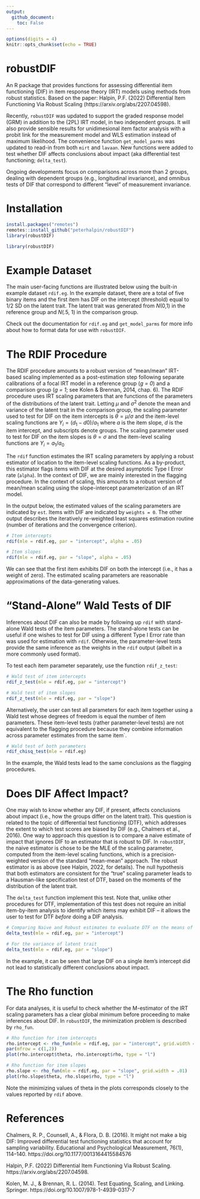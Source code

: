 ```yaml
---
output:
  github_document:
    toc: False
---
```


```r
options(digits = 4)
knitr::opts_chunk$set(echo = TRUE)
```

# robustDIF

An R package that provides functions for assessing differential item functioning (DIF) in item response theory (IRT) models using methods from robust statistics. Based on the paper: Halpin, P.F. (2022) Differential Item Functioning Via Robust Scaling (https://arxiv.org/abs/2207.04598). 

Recently, `robustDIF` was updated to support the graded response model (GRM) in addition to the (2PL) IRT model, in two independent groups. It will also provide sensible results for unidimesional item factor analysis with a probit link for the measurement model and WLS estimation instead of maximum likelihood. The convenience function `get_model_parms` was updated to read-in from both `mirt` and `lavaan`. New functions were added to test whether DIF affects conclusions about impact (aka differential test functioning; `delta_test`). 

Ongoing developments focus on comparisons across more than 2 groups, dealing with dependent groups (e.g., longitudinal invariance), and omnibus tests of DIF that correspond to different "level" of measurement invariance. 

# Installation

```r
install.packages("remotes")
remotes::install_github("peterhalpin/robustDIF")
library(robustDIF)
```

```r
library(robustDIF)
```

# Example Dataset

The main user-facing functions are illustrated below using the built-in example dataset `rdif.eg`. In the example dataset, there are a total of five binary items and the first item has DIF on the intercept (threshold) equal to 1/2 SD on the latent trait. The latent trait was generated from *N*(0,1) in the reference group and *N*(.5, 1) in the comparison group.

Check out the documentation for `rdif.eg` and `get_model_parms` for more info about how to format data for use with `robustDIF`.

# The RDIF Procedure

The RDIF procedure amounts to a robust version of "mean/mean" IRT-based scaling implemented as a post-estimation step following separate calibrations of a focal IRT model in a reference group (*g = 0*) and a comparison group (*g = 1*; see Kolen & Brennan, 2014, chap. 6). The RDIF procedure uses IRT scaling parameters that are functions of the parameters of the distributions of the latent trait. Letting $\mu$ and $\sigma^2$ denote the mean and variance of the latent trait in the comparison group, the scaling parameter used to test for DIF on the item intercepts is $\theta = \mu/\sigma$ and the item-level scaling functions are $Y_i = (d_{1} - d{0})/ a_1$ where $a$ is the item slope, $d$ is the item intercept, and subscripts denote groups. The scaling parameter used to test for DIF on the item slopes is $\theta = \sigma$ and the item-level scaling functions are $Y_i = a_1/ a_0$

The `rdif` function estimates the IRT scaling parameters by applying a robust estimator of location to the item-level scaling functions. As a by-product, this estimator flags items with DIF at the desired asymptotic Type I Error rate (`alpha`). In the context of DIF, we are mainly interested in the flagging procedure. In the context of scaling, this amounts to a robust version of mean/mean scaling using the slope-intercept parameterization of an IRT model. 

In the output below, the estimated values of the scaling parameters are indicated by `est`. Items with DIF are indicated by `weights = 0`. The other output describes the iteratively re-weighted least squares estimation routine (number of iterations and the convergence criterion).

```r
# Item intercepts
rdif(mle = rdif.eg, par = "intercept", alpha = .05)

# Item slopes
rdif(mle = rdif.eg, par = "slope", alpha = .05)
```

We can see that the first item exhibits DIF on both the intercept (i.e., it has a weight of zero). The estimated scaling parameters are reasonable approximations of the data-generating values. 

# "Stand-Alone" Wald Tests of DIF

Inferences about DIF can also be made by following up `rdif` with stand-alone Wald tests of the item parameters. The stand-alone tests can be useful if one wishes to test for DIF using a different Type I Error rate than was used for estimation with `rdif`. Otherwise, the parameter-level tests provide the same inference as the weights in the `rdif` output (albeit in a more commonly used format). 

To test each item parameter separately, use the function `rdif_z_test`:

```r
# Wald test of item intercepts
rdif_z_test(mle = rdif.eg, par = "intercept")

# Wald test of item slopes
rdif_z_test(mle = rdif.eg, par = "slope")
```

Alternatively, the user can test all parameters for each item together using a Wald test whose degrees of freedom is equal the number of item parameters. These item-level tests (rather parameter-level tests) are not equivalent to the flagging procedure because they combine information across parameter estimates from the same item`. 

```r
# Wald test of both parameters
rdif_chisq_test(mle = rdif.eg)
```

In the example, the Wald tests lead to the same conclusions as the flagging procedures. 

# Does DIF Affect Impact? 

One may wish to know whether any DIF, if present, affects conclusions about impact (i.e., how the groups differ on the latent trait). This question is related to the topic of differential test functioning (DTF), which addresses the extent to which test scores are biased by DIF (e.g., Chalmers et al., 2016). One way to  approach this question is to compare a naive estimate of impact that ignores DIF to an estimator that is robust to DIF. In `robustDIF`, the naive estimator is chose to be the MLE of the scaling parameter, computed from the item-level scaling functions, which is a precision-weighted version of the standard "mean-mean" approach. The robust estimator is as above (see Halpin, 2022, for details). The null hypothesis that both estimators are consistent for the "true" scaling parameter leads to a Hausman-like specification test of DTF, based on the moments of the distribution of the latent trait. 

The `delta_test` function implement this test. Note that, unlike other procedures for DTF, implementation of this test does not require an initial item-by-item analysis to identify which items may exhibit DIF -- it allows the user to test for DTF *before* doing a DIF analysis. 


```r
# Comparing Naive and Robust estimates to evaluate DTF on the means of the latent trait
delta_test(mle = rdif.eg, par = "intercept")

# For the variance of latent trait
delta_test(mle = rdif.eg, par = "slope")
```

In the example, it can be seen that large DIF on a single item's intercept did not lead to statistically different conclusions about impact. 

# The Rho function

For data analyses, it is useful to check whether the M-estimator of the IRT scaling parameters has a clear global minimum before proceeding to make inferences about DIF. In `robustDIF`, the minimization problem is described by `rho_fun`.

```r
# Rho function for item intercepts
rho.intercept <- rho_fun(mle = rdif.eg, par = "intercept", grid.width = .01)
par(mfrow = c(1,2))
plot(rho.intercept$theta, rho.intercept$rho, type = "l")

# Rho function for item slopes
rho.slope <- rho_fun(mle = rdif.eg, par = "slope", grid.width = .01)
plot(rho.slope$theta, rho.slope$rho, type = "l")
```

Note the minimizing values of theta in the plots corresponds closely to the values reported by `rdif` above.

# References

Chalmers, R. P., Counsell, A., & Flora, D. B. (2016). It might not make a big DIF: Improved differential test functioning statistics that account for sampling variability. Educational and Psychological Measurement, 76(1), 114–140. https://doi.org/10.1177/0013164415584576

Halpin, P.F. (2022) Differential Item Functioning Via Robust Scaling. https://arxiv.org/abs/2207.04598. 

Kolen, M. J., & Brennan, R. L. (2014). Test Equating, Scaling, and Linking. Springer. https://doi.org/10.1007/978-1-4939-0317-7

